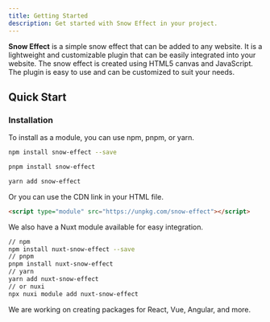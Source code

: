 ```yaml
---
title: Getting Started
description: Get started with Snow Effect in your project.
---
```



**Snow Effect** is a simple snow effect that can be added to any website. It is a lightweight and customizable plugin that can be easily integrated into your website. The snow effect is created using HTML5 canvas and JavaScript. The plugin is easy to use and can be customized to suit your needs.

## Quick Start
### Installation
To install as a module, you can use npm, pnpm, or yarn.
<Tabs syncKey="pkg">
<TabItem label="npm">

```sh
npm install snow-effect --save
```

</TabItem>
<TabItem label="pnpm">

```sh
pnpm install snow-effect
```

</TabItem>
<TabItem label="yarn">

```sh
yarn add snow-effect
```

</TabItem>
</Tabs>

Or you can use the CDN link in your HTML file.

```html
<script type="module" src="https://unpkg.com/snow-effect"></script>
```
We also have a Nuxt module available for easy integration.
```bash
// npm
npm install nuxt-snow-effect --save
// pnpm
pnpm install nuxt-snow-effect
// yarn
yarn add nuxt-snow-effect
// or nuxi
npx nuxi module add nuxt-snow-effect
```

<Aside>We are working on creating packages for React, Vue, Angular, and more.</Aside>
